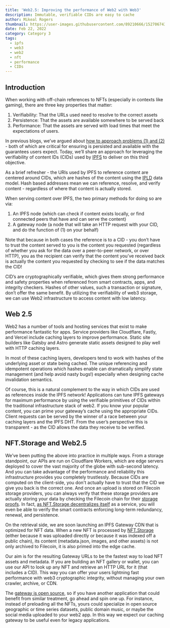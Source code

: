 ```yaml
---
title: 'Web2.5: Improving the performance of Web2 with Web3'
description: Immutable, verifiable CIDs are easy to cache
author: Mikeal Rogers
thumbnail: https://user-images.githubusercontent.com/89210666/152706743-5155a678-4bb6-4587-8656-ffe259bfb9ee.png
date: Feb 22, 2022
category: Category 3
tags:
  - ipfs
  - web3
  - web2
  - nft
  - performance
  - CIDs
---
```


## Introduction

When working with off-chain references to NFTs (especially in contexts like gaming), there are three key properties that matter:  

1) Verifiability: That the URLs used need to resolve to the correct assets 
2) Persistence: That the assets are available somewhere to be served back
3) Performance: That the assets are served with load times that meet the expectations of users. 

In previous blogs, we’ve argued about [how to approach problems (1) and (2)](https://nft.storage/blog/post/2021-12-14-storage-layer-maximalism/) - both of which are critical for ensuring is persisted and available with the guarantees users expect. Today, we’ll share an approach for leveraging the verifiability of content IDs (CIDs) used by [IPFS](https://ipfs.io/) to deliver on this third objective. 

As a brief refresher - the URIs used by IPFS to reference content are centered around CIDs, which are hashes of the content using the [IPLD](https://ipld.io) data model. Hash based addresses mean we can reference, resolve, and verify content - regardless of where that content is actually stored. 

When serving content over IPFS, the two primary methods for doing so are via: 
1) An IPFS node (which can check if content exists locally, or find connected peers that have and can serve the content)
2) A gateway node (a node that will take an HTTP request with your CID, and do the function of (1) on your behalf)

Note that because in both cases the reference is to a CID - you don’t have to trust the content served to you is the content you requested (regardless of whether you ask for the data over a peer-to-peer network, or over HTTP), you as the recipient can verify that the content you’ve received back is actually the content you requested by checking to see if the data matches the CID!

CID’s are cryptographically verifiable, which gives them strong performance and safety properties when referenced from smart contracts, apps, and integrity checkers. Hashes of other values, such a transaction or signature, don’t offer the same benefit. By utilizing the verifiability of web3 storage, we can use Web2 infrastructure to access content with low latency. 

## Web 2.5

Web2 has a number of tools and hosting services that exist to make performance fantastic for apps. Service providers like Cloudflare, Fastly, and Vercel include caching layers to improve performance. Static site builders like Gatsby and Astro generate static assets designed to play well with HTTP caching layers.

In most of these caching layers, developers tend to work with hashes of the underlying asset or state being cached. The unique referencing and idempotent operations which hashes enable can dramatically simplify state management (and help avoid nasty bugs!) especially when designing cache invalidation semantics.

Of course, this is a natural complement to the way in which CIDs are used as references inside the IPFS network! Applications can tune IPFS gateways for maximum performance by using the verifiable primitives of CIDs within the traditional infrastructure stack of web2. If you know your popular content, you can prime your gateway’s cache using the appropriate CIDs. Client requests can be served by the winner of a race between your caching layers and the IPFS DHT. From the user’s perspective this is transparent - as the CID allows the data they receive to be verified. 

## NFT.Storage and Web2.5

We’ve been putting the above into practice in multiple ways. From a storage standpoint, our APIs are run on Cloudflare Workers, which are edge servers deployed to cover the vast majority of the globe with sub-second latency. And you can take advantage of the performance and reliability this infrastructure provides you completely trustlessly. Because CIDs are computed on the client-side, you don't actually have to trust that the CID we give you back is the correct one. And once an upload is stored on Filecoin storage providers, you can always verify that these storage providers are actually storing your data by checking the Filecoin chain for their [storage proofs](https://filecoin.io/blog/posts/what-sets-us-apart-filecoin-s-proof-system/). In fact, [as NFT.Storage decentralizes itself](https://nft.storage/blog/post/2022-01-20-decentralizing-nft-storage/) as a service, you will even be able to verify the smart contracts enforcing long-term redundancy, renewal, and persistence.

On the retrieval side, we are soon launching an IPFS Gateway CDN that is optimized for NFT data. When a new NFT is processed by [NFT.Storage](http://nft.storage) (either because it was uploaded directly or because it was indexed off a public chain), its content (metadata.json, images, and other assets) is not only archived to Filecoin, it is also primed into the edge cache.

Our aim is for the resulting Gateway URLs to be the fastest way to load NFT assets and metadata. If you are building an NFT gallery or wallet, you can use our API to look up any NFT and retrieve an HTTP URL for it (that includes a CID). This way you can offer your users lightning fast performance with web3 cryptographic integrity, without managing your own crawler, archive, or CDN.

The [gateway is open source](https://github.com/nftstorage/nftstorage.link), so if you have another application that could benefit from similar treatment, go ahead and spin one up. For instance, instead of preloading all the NFTs, yours could specialize in open source geographic or time series datasets, public domain music, or maybe the social media uploaded to your web2 app. In this way we expect our caching gateway to be useful even for legacy applications.
